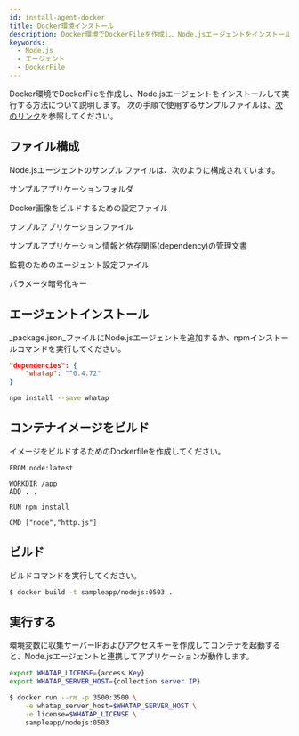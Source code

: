 ```yaml
---
id: install-agent-docker
title: Docker環境インストール
description: Docker環境でDockerFileを作成し、Node.jsエージェントをインストールして実行する方法について説明します。
keywords:
  - Node.js
  - エージェント
  - DockerFile
---
```


Docker環境でDockerFileを作成し、Node.jsエージェントをインストールして実行する方法について説明します。 次の手順で使用するサンプルファイルは、[次のリンク](https://github.com/whatap/nodejs_sample_application/tree/main/simple_http)を参照してください。

<Steps>

## ファイル構成

Node.jsエージェントのサンプル ファイルは、次のように構成されています。

<Filetree name="sample_http" open>

<FiletreeItem name="html/" type="folder">サンプルアプリケーションフォルダ</FiletreeItem>

<FiletreeItem name="Dockerfile" type="file">Docker画像をビルドするための設定ファイル</FiletreeItem>

<FiletreeItem name="http.js" type="file">サンプルアプリケーションファイル</FiletreeItem>

<FiletreeItem name="package.json" type="file">サンプルアプリケーション情報と依存関係(dependency)の管理文書</FiletreeItem>

<FiletreeItem name="whatap.conf" type="file">監視のためのエージェント設定ファイル</FiletreeItem>

<FiletreeItem name="security.conf (or paramkey.txt)" type="file">パラメータ暗号化キー</FiletreeItem>

</Filetree>

## エージェントインストール

_package.json_ファイルにNode.jsエージェントを追加するか、npmインストールコマンドを実行してください。

```json title='package.json'
"dependencies": {
    "whatap": "^0.4.72"
}
```

```bash
npm install --save whatap
```

## コンテナイメージをビルド

イメージをビルドするためのDockerfileを作成してください。

```docker title='Dockerfile'
FROM node:latest

WORKDIR /app
ADD . .

RUN npm install

CMD ["node","http.js"]
```

## ビルド

ビルドコマンドを実行してください。

```bash
$ docker build -t sampleapp/nodejs:0503 .
```

## 実行する

環境変数に収集サーバーIPおよびアクセスキーを作成してコンテナを起動すると、Node.jsエージェントと連携してアプリケーションが動作します。

```bash
export WHATAP_LICENSE={access Key}
export WHATAP_SERVER_HOST={collection server IP}

$ docker run --rm -p 3500:3500 \
    -e whatap_server_host=$WHATAP_SERVER_HOST \
    -e license=$WHATAP_LICENSE \
    sampleapp/nodejs:0503
```

</Steps>


<NextSteps />
